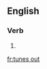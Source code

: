 ==English==

===Verb===
{{head|en|verb form}}

# {{en-third-person singular of|tune out}}

[[fr:tunes out]]